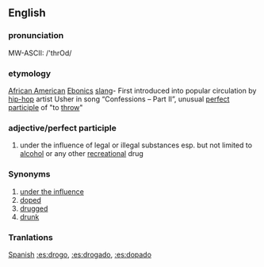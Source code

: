 ==English==
===pronunciation===
MW-ASCII: /'thrOd/

===etymology===
[[African American]] [[Ebonics]] [[slang]]- First introduced into popular circulation by [[hip-hop]] artist Usher in song “Confessions – Part II”, unusual [[perfect participle]] of "to [[throw]]"
 
===adjective/perfect participle===
#under the influence of legal or illegal substances esp. but not limited to [[alcohol]] or any other [[recreational]] drug

===Synonyms===
#[[under the influence]]
#[[doped]]
#[[drugged]]
#[[drunk]]

===Tranlations===
[[Spanish]] [[:es:drogo]], [[:es:drogado]], [[:es:dopado]]
